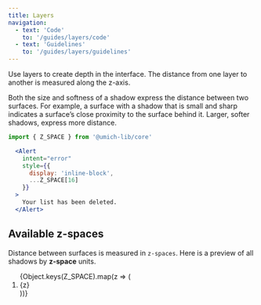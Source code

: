 ```yaml
---
title: Layers
navigation:
  - text: 'Code'
    to: '/guides/layers/code'
  - text: 'Guidelines'
    to: '/guides/layers/guidelines'
---
```



<Text lede>Use layers to create depth in the interface. The distance from one layer to another is measured along the z-axis.</Text>

Both the size and softness of a shadow express the distance between two surfaces. For example, a surface with a shadow that is small and sharp indicates a surface’s close proximity to the surface behind it. Larger, softer shadows, express more distance.

```js
import { Z_SPACE } from '@umich-lib/core'
```

```jsx live
  <Alert
    intent="error"
    style={{
      display: 'inline-block',
      ...Z_SPACE[16]
    }}
  >
    Your list has been deleted.
  </Alert>
```

## Available z-spaces

Distance between surfaces is measured in `z-spaces`. Here is a preview of all shadows by **z-space** units.

<ol style={{
  display: 'grid',
  gridTemplateColumns: "repeat(auto-fill, minmax(12rem, 1fr))",
  gridGap: SPACING['L']
}}>
  {Object.keys(Z_SPACE).map(z => (
    <li style={{
      textAlign: 'center',
      padding: SPACING['XL'],
      fontWeight: '600',
      ...Z_SPACE[z]
    }}>{z}</li>
  ))}
</ol>